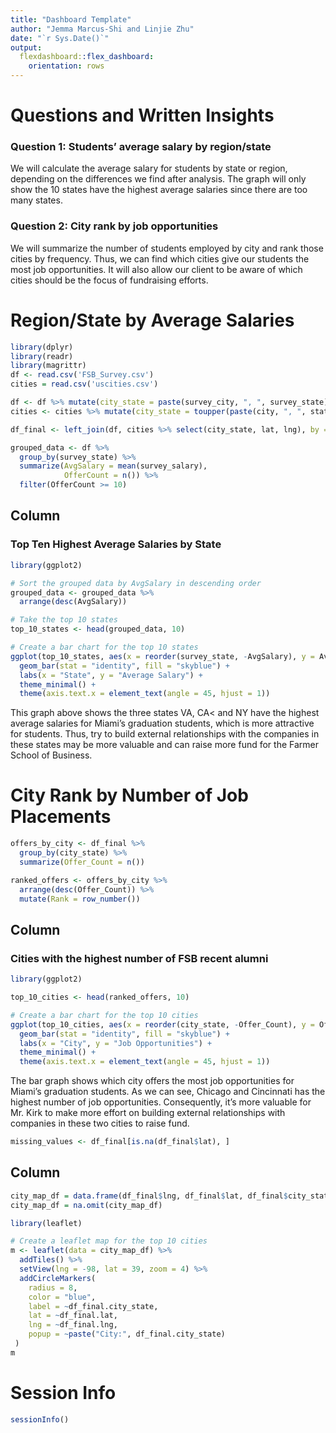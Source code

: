 ```yaml
---
title: "Dashboard Template"
author: "Jemma Marcus-Shi and Linjie Zhu"
date: "`r Sys.Date()`"
output:
  flexdashboard::flex_dashboard:
    orientation: rows
---
```


# Questions and Written Insights 

### Question 1: Students' average salary by region/state

We will calculate the average salary for students by state or region, depending on the differences we find after analysis. The graph will only show the 10 states have the highest average salaries since there are too many states.

### Question 2: City rank by job opportunities

We will summarize the number of students employed by city and rank those cities by frequency. Thus, we can find which cities give our students the most job opportunities. It will also allow our client to be aware of which cities should be the focus of fundraising efforts. 

# Region/State by Average Salaries {data-orientation="columns"}

```r
library(dplyr)
library(readr)
library(magrittr)
df <- read.csv('FSB_Survey.csv')
cities = read.csv('uscities.csv')
```

```r
df <- df %>% mutate(city_state = paste(survey_city, ", ", survey_state))
cities <- cities %>% mutate(city_state = toupper(paste(city, ", ", state_id)))
```

```r
df_final <- left_join(df, cities %>% select(city_state, lat, lng), by = "city_state")
```

```r
grouped_data <- df %>%
  group_by(survey_state) %>% 
  summarize(AvgSalary = mean(survey_salary),
            OfferCount = n()) %>%  
  filter(OfferCount >= 10) 
```


## Column {data-width="400"}

### Top Ten Highest Average Salaries by State

```r
library(ggplot2)

# Sort the grouped data by AvgSalary in descending order
grouped_data <- grouped_data %>%
  arrange(desc(AvgSalary))

# Take the top 10 states
top_10_states <- head(grouped_data, 10)

# Create a bar chart for the top 10 states
ggplot(top_10_states, aes(x = reorder(survey_state, -AvgSalary), y = AvgSalary)) +
  geom_bar(stat = "identity", fill = "skyblue") +
  labs(x = "State", y = "Average Salary") +
  theme_minimal() +
  theme(axis.text.x = element_text(angle = 45, hjust = 1))
```
This graph above shows the three states VA, CA< and NY have the highest average salaries for Miami's graduation students, which is more attractive for students. Thus, try to build external relationships with the companies in these states may be more valuable and can raise more fund for the Farmer School of Business.

# City Rank by Number of Job Placements {data-orientation="columns"}

```r
offers_by_city <- df_final %>%
  group_by(city_state) %>%  
  summarize(Offer_Count = n())

ranked_offers <- offers_by_city %>%
  arrange(desc(Offer_Count)) %>%
  mutate(Rank = row_number())
```

## Column {data-width="400"}

### Cities with the highest number of FSB recent alumni

```r
library(ggplot2)

top_10_cities <- head(ranked_offers, 10)

# Create a bar chart for the top 10 cities
ggplot(top_10_cities, aes(x = reorder(city_state, -Offer_Count), y = Offer_Count)) +
  geom_bar(stat = "identity", fill = "skyblue") +
  labs(x = "City", y = "Job Opportunities") +
  theme_minimal() +
  theme(axis.text.x = element_text(angle = 45, hjust = 1))
```
The bar graph shows which city offers the most job opportunities for Miami's graduation students. As we can see, Chicago and Cincinnati has the highest number of job opportunities. Consequently, it's more valuable for Mr. Kirk to make more effort on building external relationships with companies in these two cities to raise fund.

```r
missing_values <- df_final[is.na(df_final$lat), ]
```


## Column {data-width="400"}
```r
city_map_df = data.frame(df_final$lng, df_final$lat, df_final$city_state)
city_map_df = na.omit(city_map_df)
```

```r
library(leaflet)

# Create a leaflet map for the top 10 cities
m <- leaflet(data = city_map_df) %>%
  addTiles() %>%
  setView(lng = -98, lat = 39, zoom = 4) %>%
  addCircleMarkers(
    radius = 8,
    color = "blue",
    label = ~df_final.city_state,
    lat = ~df_final.lat,
    lng = ~df_final.lng,
    popup = ~paste("City:", df_final.city_state)
 )
m
```

# Session Info {data-orientation="columns"}

```r
sessionInfo()
```

